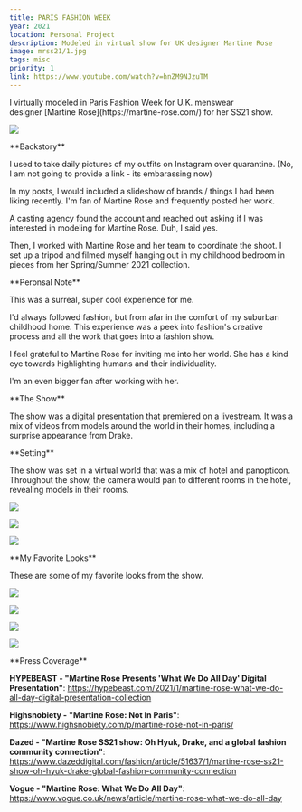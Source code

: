 ```yaml
---
title: PARIS FASHION WEEK
year: 2021
location: Personal Project
description: Modeled in virtual show for UK designer Martine Rose
image: mrss21/1.jpg
tags: misc
priority: 1
link: https://www.youtube.com/watch?v=hnZM9NJzuTM
---
```


<Hero>
  <div>
    <Callout
      link="https://www.youtube.com/watch?v=hnZM9NJzuTM"
      text="Watch the Shoot Video"
    />
  </div>
  <div>
    I virtually modeled in Paris Fashion Week for U.K. menswear designer [Martine Rose](https://martine-rose.com/) for her SS21 show. 
    
   
  </div>

![](https://github.com/trudypainter/trudy-computer-react/blob/main/projects/mrss21/mrme.png?raw=true)

</Hero>

<Line />

<TwoCol>
**Backstory**

I used to take daily pictures of my outfits on Instagram over quarantine. (No, I
am not going to provide a link - its embarassing now)

In my posts, I would included a slideshow of brands / things I had been liking recently.
I'm fan of Martine Rose and frequently posted her work.

A casting agency found the account and reached out asking if
I was interested in modeling for Martine Rose. Duh, I said yes.

Then, I worked with Martine Rose and her team to coordinate the shoot.
I set up a tripod and filmed myself hanging out in my childhood bedroom
in pieces from her Spring/Summer 2021 collection.

<Line />

<TwoCol>
**Peronsal Note**

This was a surreal, super cool experience for me.

I'd always followed fashion, but from afar in the comfort of
my suburban childhood home. This experience was a peek into
fashion's creative process and all the work that goes into
a fashion show.

I feel grateful to Martine Rose for inviting me into her world.
She has a kind eye towards highlighting humans
and their individuality.

I'm an even bigger fan after working with her.

</TwoCol>

</TwoCol>

<Line />

<TwoCol>
**The Show**

The show was a digital presentation that premiered on a livestream.
It was a mix of videos from models around the world in their homes,
including a surprise appearance from Drake.

<Line />

<TwoCol>
**Setting**

The show was set in a virtual world that was a mix of
hotel and panopticon. Throughout the show, the camera
would pan to different rooms in the hotel, revealing
models in their rooms.

![](/mrss21/pano.avif)

![](/mrss21/rooms.avif)

![](/mrss21/pano_screen.avif)

</TwoCol>

<Line />

<TwoCol>
**My Favorite Looks**

These are some of my favorite looks from the show.

![](/mrss21/desk.avif)

![](/mrss21/dog.avif)

![](/mrss21/walking.avif)

![](/mrss21/drake.avif)

</TwoCol>

</TwoCol>

<Line />

<TwoCol>
**Press Coverage**

**HYPEBEAST - "Martine Rose Presents 'What We Do All Day' Digital Presentation"**: https://hypebeast.com/2021/1/martine-rose-what-we-do-all-day-digital-presentation-collection

**Highsnobiety - "Martine Rose: Not In Paris"**: https://www.highsnobiety.com/p/martine-rose-not-in-paris/

**Dazed - "Martine Rose SS21 show: Oh Hyuk, Drake, and a global fashion community connection"**: https://www.dazeddigital.com/fashion/article/51637/1/martine-rose-ss21-show-oh-hyuk-drake-global-fashion-community-connection

**Vogue - "Martine Rose: What We Do All Day"**: https://www.vogue.co.uk/news/article/martine-rose-what-we-do-all-day

</TwoCol>
